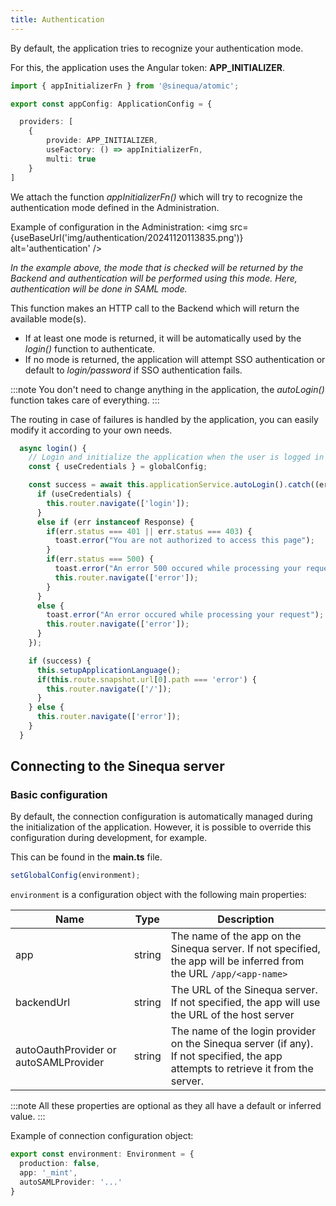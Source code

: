 ---
title: Authentication
---

By default, the application tries to recognize your authentication mode.

For this, the application uses the Angular token: **APP_INITIALIZER**.
```ts title="app.config.ts"
import { appInitializerFn } from '@sinequa/atomic';

export const appConfig: ApplicationConfig = {

  providers: [
	{
		provide: APP_INITIALIZER,
		useFactory: () => appInitializerFn,
		multi: true
	}
]
```

We attach the function _appInitializerFn()_ which will try to recognize the authentication mode defined in the Administration.

Example of configuration in the Administration:
<img src={useBaseUrl('img/authentication/20241120113835.png')} alt='authentication' />

*In the example above, the mode that is checked will be returned by the Backend and authentication will be performed using this mode. Here, authentication will be done in SAML mode.*

This function makes an HTTP call to the Backend which will return the available mode(s).

* If at least one mode is returned, it will be automatically used by the _login()_ function to authenticate.
* If no mode is returned, the application will attempt SSO authentication or default to _login/password_ if SSO authentication fails.

:::note
You don't need to change anything in the application, the _autoLogin()_ function takes care of everything.
:::

The routing in case of failures is handled by the application, you can easily modify it according to your own needs.

```ts title="app.component.ts"
  async login() {
    // Login and initialize the application when the user is logged in
    const { useCredentials } = globalConfig;

    const success = await this.applicationService.autoLogin().catch((err) => {
      if (useCredentials) {
        this.router.navigate(['login']);
      }
      else if (err instanceof Response) {
        if(err.status === 401 || err.status === 403) {
          toast.error("You are not authorized to access this page");
        }
        if(err.status === 500) {
          toast.error("An error 500 occured while processing your request");
          this.router.navigate(['error']);
        }
      }
      else {
        toast.error("An error occured while processing your request");
        this.router.navigate(['error']);
      }
    });

    if (success) {
      this.setupApplicationLanguage();
      if(this.route.snapshot.url[0].path === 'error') {
        this.router.navigate(['/']);
      }
    } else {
      this.router.navigate(['error']);
    }
  }
```


## Connecting to the Sinequa server
### Basic configuration
By default, the connection configuration is automatically managed during the initialization of the application. However, it is possible to override this configuration during development, for example.

This can be found in the **main.ts** file.
```ts title="main.ts"
setGlobalConfig(environment);
```

`environment` is a configuration object with the following main properties:

| Name                                  | Type   | Description                                                                                                                          |
| ------------------------------------- | ------ | ------------------------------------------------------------------------------------------------------------------------------------ |
| app                                   | string | The name of the app on the Sinequa server. If not specified, the app will be inferred from the URL `/app/<app-name>`                 |
| backendUrl                            | string | The URL of the Sinequa server. If not specified, the app will use the URL of the host server                                         |
| autoOauthProvider or autoSAMLProvider | string | The name of the login provider on the Sinequa server (if any).<br/>If not specified, the app attempts to retrieve it from the server. |

:::note
All these properties are optional as they all have a default or inferred value.
:::

Example of connection configuration object:
```ts title="environment.ts"
export const environment: Environment = {
  production: false,
  app: '_mint',
  autoSAMLProvider: '...'
}
```
